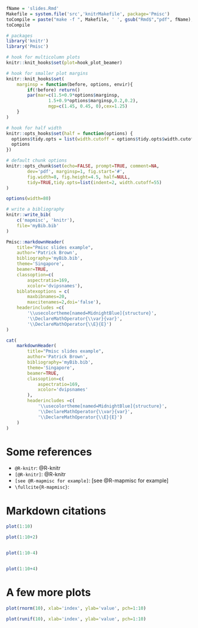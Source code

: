<!--
%\VignetteEngine{Pmisc::plainKnit}
%\VignetteIndexEntry{Examples of slides with knitr and beamer}
-->


```r
fName = 'slides.Rmd'
Makefile = system.file('src','knitrMakefile', package='Pmisc')
toCompile = paste("make -f ", Makefile, ' ', gsub("Rmd$","pdf", fName), sep='')
toCompile

# packages
library('knitr')
library('Pmisc')

# hook for multicolumn plots
knitr::knit_hooks$set(plot=hook_plot_beamer) 

# hook for smaller plot margins
knitr::knit_hooks$set(
	marginsp = function(before, options, envir){	
		if(!before) return()
		par(mar=c(1.5+0.9*options$marginsp,
				1.5+0.9*options$marginsp,0.2,0.2),
				mgp=c(1.45, 0.45, 0),cex=1.25)
	}		
)

# hook for half width
knitr::opts_hooks$set(half = function(options) {
  options$tidy.opts = list(width.cutoff = options$tidy.opts$width.cutoff/2)
  options
})

# default chunk options
knitr::opts_chunk$set(echo=FALSE, prompt=TRUE, comment=NA,
		dev='pdf', marginsp=1, fig.start='#',
		fig.width=8, fig.height=4.5, half=NULL,
		tidy=TRUE,tidy.opts=list(indent=2, width.cutoff=55)
)

options(width=80)

# write a bibliography
knitr::write_bib(
	c('mapmisc', 'knitr'),
	file='myBib.bib'
)
```

```r
Pmisc::markdownHeader(
	title="Pmisc slides example", 		
	author='Patrick Brown',
 	bibliography='myBib.bib',
	theme='Singapore',
	beamer=TRUE,
	classoption=c(
  		aspectratio=169,
		xcolor='dvipsnames'),
	biblatexoptions = c(
		maxbibnames=20,
		maxcitenames=2,doi='false'),
	headerincludes =c(
  		'\\usecolortheme[named=MidnightBlue]{structure}',
  		'\\DeclareMathOperator{\\var}{var}',
		'\\DeclareMathOperator{\\E}{E}')
)
```

```r
cat(
	markdownHeader( 	
		title="Pmisc slides example", 	
		author='Patrick Brown',
 		bibliography='myBib.bib', 	
		theme='Singapore',
		beamer=TRUE,
		classoption=c(
  			aspectratio=169, 		
			xcolor='dvipsnames'
		), 	
		headerincludes =c(
  			'\\usecolortheme[named=MidnightBlue]{structure}',
  			'\\DeclareMathOperator{\\var}{var}',
			'\\DeclareMathOperator{\\E}{E}') 
	)
)
```


# Some references


- `@R-knitr`: @R-knitr
- `[@R-knitr]`: @R-knitr
- `[see @R-mapmisc for example]`: [see @R-mapmisc for example]
- `\fullcite{R-mapmisc}`: \fullcite{R-mapmisc}


# Markdown citations



```r

plot(1:10)

plot(1:10+2)


plot(1:10-4)


plot(1:10+4)

```

# A few more plots


\bcolb{Code}

```r
plot(rnorm(10), xlab='index', ylab='value', pch=1:10)

plot(runif(10), xlab='index', ylab='value', pch=1:10)
```

\newcolb{Output}

```r
```
        
\ecolb



